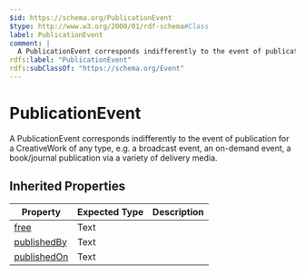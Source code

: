 ```yaml
---
$id: https://schema.org/PublicationEvent
$type: http://www.w3.org/2000/01/rdf-schema#Class
label: PublicationEvent
comment: |
  A PublicationEvent corresponds indifferently to the event of publication for a CreativeWork of any type, e.g. a broadcast event, an on-demand event, a book/journal publication via a variety of delivery media.
rdfs:label: "PublicationEvent"
rdfs:subClassOf: "https://schema.org/Event"
---
```


# PublicationEvent

A PublicationEvent corresponds indifferently to the event of publication for a CreativeWork of any type, e.g. a broadcast event, an on-demand event, a book/journal publication via a variety of delivery media.

## Inherited Properties

| Property | Expected Type | Description |
| --- | --- | --- |
| [free](https://schema.org/free) | Text |  |
| [publishedBy](https://schema.org/publishedBy) | Text |  |
| [publishedOn](https://schema.org/publishedOn) | Text |  |

